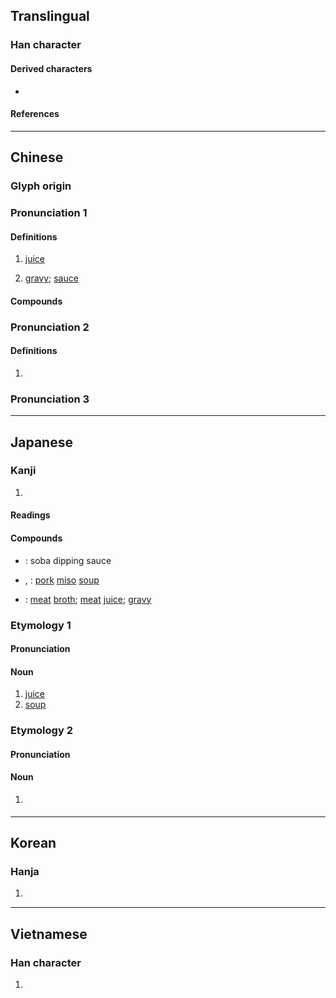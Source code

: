 {{character info}}
==Translingual==

===Han character===
{{stroke order|strokes=5}}
{{Han char|rn=85|rad=水|as=02|sn=5|four=34100|canj=EJ|ids=⿰氵十}}

====Derived characters====
* {{l|mul|[[𢩄]]}}

====References====
{{Han ref|kx=0604.030|dkj=17104|dj=0997.120|hdz=31548.010|uh=6C41}}

----

==Chinese==
{{zh-forms}}

===Glyph origin===
{{Han etym}}

===Pronunciation 1===
{{zh-pron
|m=zhī,er=y
|m-s=zi2
|c=zap1
|h=pfs=chṳp
|md=cáik
|mn=xm,zz,tp,kh,tn,yl,tc:chiap/qz,lk,sx,km,mg,hc:chap/ml:chip
|mn_note=chiap/chap - vernacular; chip - literary
|mn-t=zab4
|w=4tseq
|mc=y
|oc=y
|cat=n
}}

====Definitions====
{{zh-hanzi}}

# [[juice]]
#: {{zh-x|橘子汁|orange juice}}
# [[gravy]]; [[sauce]]

====Compounds====
{{zh-der|果汁|菜汁|肉汁|啜汁|原汁|乳汁|天然果汁|果汁機|溷汁|滷汁|滷水汁|汁兒|榨汁機|榨汁|雞汁|糞汁|墨汁|藥汁|腦汁|膽汁|金汁|酒汁|豆汁|絞盡腦汁|蔗汁|蘋果汁|橙汁|目汁|喼汁|醬汁|照燒汁|黑椒汁}}

===Pronunciation 2===
{{zh-pron
|m=shí
|cat=pn
}}

====Definitions====
{{zh-hanzi}}

# {{zh-only|汁方}}

===Pronunciation 3===
{{zh-see|協|v}}

----

==Japanese==

===Kanji===
{{ja-kanji|grade=c|rs=水02}}

# {{rfdef|ja|sort=水02}}

====Readings====
{{ja-readings
|goon=しゅう
|kanon=しゅう
|kanyoon=じゅう
|kun=しる-, つゆ
}}

====Compounds====
{{der-top|Compounds}}
* {{ja-r|蕎麦 汁|そば つゆ}}: soba dipping sauce
* {{ja-r|豚%汁|とん%じる}}, {{ja-r|豚%汁|ぶた%じる}}: [[pork]] [[miso]] [[soup]]
* {{ja-r|肉%汁|にく%じゅう}}: [[meat]] [[broth]]; [[meat]] [[juice]]; [[gravy]]
{{der-bottom}}

===Etymology 1===

====Pronunciation====
{{ja-pron|しる}}

====Noun====
{{ja-noun|しる}}

# [[juice]]
# [[soup]]

===Etymology 2===

====Pronunciation====
{{ja-pron|しる}}

====Noun====
{{ja-verb form|しる}}

# {{lb|ja|2ch slang|dated}} {{alt form|ja|しる|pos=imperative of {{m|ja|する}}}}

----

==Korean==

===Hanja===
{{ko-hanja|hangeul=[[집]], [[즙]]|eumhun=|rv=jip, jeup|mr=chip, chŭp|y=cip, cup}}

# {{rfdef|ko|sort=水02}}

----

==Vietnamese==

===Han character===
{{vi-hantu|[[chấp]], [[trấp]]|rs=水02}}

# {{rfdef|vi|sort=水02}}